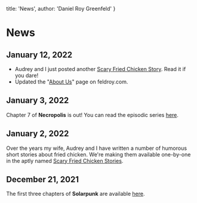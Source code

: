 
  title: 'News',
  author: 'Daniel Roy Greenfeld'
}

# News

## January 12, 2022

- Audrey and I just posted another [Scary Fried Chicken Story](https://www.amazon.com/kindle-vella/story/B09PKKZ1TF). Read it if you dare!
- Updated the "[About Us](https://www.feldroy.com/aboutus)" page on feldroy.com.

## January 3, 2022

Chapter 7 of **Necropolis** is out! You can read the episodic series [here](https://www.amazon.com/dp/B09P5C9V2F).

## January 2, 2022

Over the years my wife, Audrey and I have written a number of humorous short stories about fried chicken. We're making them available one-by-one in the aptly named [Scary Fried Chicken Stories](https://www.amazon.com/dp/B09PKKZ1TF).

## December 21, 2021

The first three chapters of **Solarpunk** are available [here](https://www.amazon.com/Solarpunk/dp/B09NQDGRCQ).

